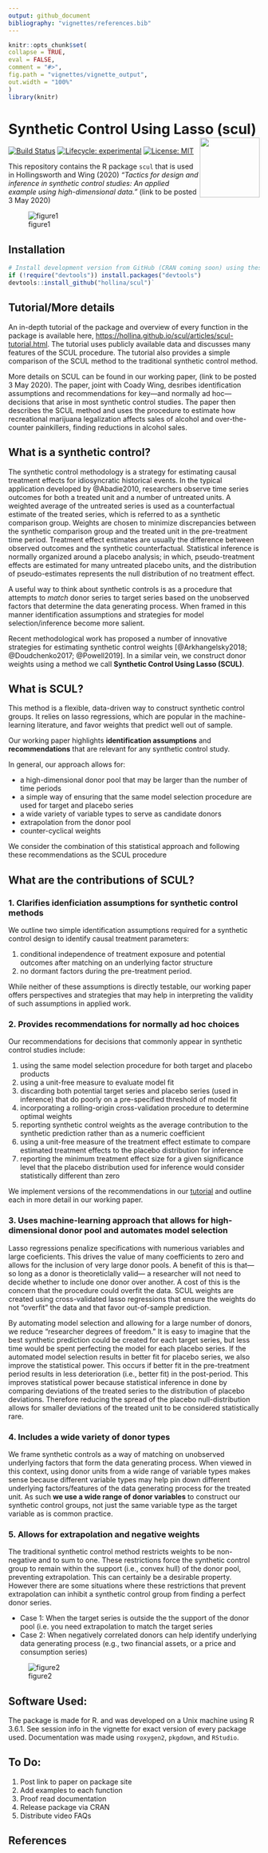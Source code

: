 ```yaml
---
output: github_document
bibliography: "vignettes/references.bib"
---
```

  
  <!-- README.md is generated from README.Rmd. Please edit that file -->
  
  ```r
knitr::opts_chunk$set(
  collapse = TRUE,
  eval = FALSE,
  comment = "#>",
  fig.path = "vignettes/vignette_output",
  out.width = "100%"
)
library(knitr)
```

# Synthetic Control Using Lasso (scul) <img src="man/figures/logo_large.png" align="right" alt="" width="120" />

<!-- badges: start -->

[![Build Status](https://travis-ci.com/hollina/scul.svg?branch=master)](https://travis-ci.com/hollina/scul)
[![Lifecycle: experimental](https://img.shields.io/badge/lifecycle-experimental-orange.svg)](https://www.tidyverse.org/lifecycle/#experimental)
[![License: MIT](https://img.shields.io/badge/License-MIT-yellow.svg)](https://opensource.org/licenses/MIT)
<!-- badges: end -->

This repository contains the R package `scul` that is used in Hollingsworth and Wing (2020) *"Tactics for design and inference in synthetic control studies: An applied example using high-dimensional data."* (link to be posted 3 May 2020)

![figure1](man/figures/ReadMeFigure.png)

## Installation

```r
# Install development version from GitHub (CRAN coming soon) using these two lines of code
if (!require("devtools")) install.packages("devtools")
devtools::install_github("hollina/scul")`
```

## Tutorial/More details
An in-depth tutorial of the package and overview of every function in the package is available here, <https://hollina.github.io/scul/articles/scul-tutorial.html>. The tutorial uses publicly available data and discusses many features of the SCUL procedure. The tutorial also provides a simple comparison of the SCUL method to the traditional synthetic control method. 

More details on SCUL can be found in our working paper, (link to be posted 3 May 2020).
The paper, joint with Coady Wing, desribes identification assumptions and recommendations for key---and normally ad hoc---decisions that arise in most synthetic control studies. 
The paper then describes the SCUL method and uses the procedure to estimate how recreational marijuana legalization affects sales of alcohol and over-the-counter painkillers, finding reductions in alcohol sales. 

## What is a synthetic control?

The synthetic control methodology is a strategy for estimating causal treatment effects for idiosyncratic historical events.
In the typical application developed by @Abadie2010, researchers observe time series outcomes for both a treated unit and a number of untreated units.
A weighted average of the untreated series is used as a counterfactual estimate of the treated series, which is referred to as a synthetic comparison group.
Weights are chosen to minimize discrepancies between the synthetic comparison group and the treated unit in the pre-treatment time period.
Treatment effect estimates are usually the difference between observed outcomes and the synthetic counterfactual.
Statistical inference is normally organized around a placebo analysis; in which, pseudo-treatment effects are estimated for many untreated placebo units, and the distribution of pseudo-estimates represents the null distribution of no treatment effect.

A useful way to think about synthetic controls is as a procedure that attempts to *match* donor series to target series based on the unobserved factors that determine the data generating process.
When framed in this manner identification assumptions and strategies for model selection/inference become more salient.

Recent methodological work has proposed a number of innovative strategies for estimating synthetic control weights [@Arkhangelsky2018; @Doudchenko2017; @Powell2019].
In a similar vein, we construct donor weights using a method we call **Synthetic Control Using Lasso (SCUL)**.

## What is SCUL?

This method is a flexible, data-driven way to construct synthetic control groups.
It relies on lasso regressions, which are popular in the machine-learning literature, and favor weights that predict well out of sample.

Our working paper highlights **identification assumptions** and **recommendations** that are relevant for any synthetic control study. 

In general, our approach allows for: 

  - a high-dimensional donor pool that may be larger than the number of time periods
  - a simple way of ensuring that the same model selection procedure are used for target and placebo series
  - a wide variety of variable types to serve as candidate donors 
  - extrapolation from the donor pool
  - counter-cyclical weights

We consider the combination of this statistical approach and following these recommendations as the SCUL procedure

## What are the contributions of SCUL? 

### 1. Clarifies idenficiation assumptions for synthetic control methods

We outline two simple identification assumptions required for a synthetic control design to identify causal treatment parameters: 

  1. conditional independence of treatment exposure and potential outcomes after matching on an underlying factor structure
  1. no dormant factors during the pre-treatment period. 
  
While neither of these assumptions is directly testable, our working paper offers perspectives and strategies that may help in interpreting the validity of such assumptions in applied work. 

### 2. Provides recommendations for normally ad hoc choices

Our recommendations for decisions that commonly appear in synthetic control studies include: 

  1. using the same model selection procedure for both target and placebo products
  1. using a unit-free measure to evaluate model fit
  1. discarding both potential target series and placebo series (used in inference) that do poorly on a pre-specified threshold of model fit
  1. incorporating a rolling-origin cross-validation procedure to determine optimal weights
  1. reporting synthetic control weights as the average contribution to the synthetic prediction rather than as a numeric coefficient
  1.  using a unit-free measure of the treatment effect estimate to compare estimated treatment effects to the placebo distribution for inference
  1. reporting the minimum treatment effect size for a given significance level that the placebo distribution used for inference would consider statistically different than zero


We implement versions of the recommendations in our [tutorial](https://hollina.github.io/scul/articles/scul-tutorial.html) and outline each in more detail in our working paper. 

### 3. Uses machine-learning approach that allows for high-dimensional donor pool and automates model selection

Lasso regressions penalize specifications with numerious variables and large coeficients. 
This drives the value of many coefficients to zero and  allows for the inclusion of very large donor pools.
A benefit of this is that---so long as a donor is theoreticlally valid--- a researcher will not need to decide whether to include one donor over another. 
A cost of this is the concern that the procedure could overfit the data. 
SCUL weights are created using cross-validated lasso regressions that ensure the weights do not "overfit" the data and that favor out-of-sample prediction.  

By automating model selection and allowing for a large number of donors, we reduce "researcher degrees of freedom." It is easy to imagine that the best synthetic prediction could be created for each target series, but less time would be spent perfecting the model for each placebo series. If the automated model selection results in better fit for placebo series, we also improve the statistical power. This occurs if better fit in the pre-treatment period results in less deterioration (i.e., better fit) in the post-period. This improves statistical power because statistical inference in done by comparing deviations of the treated series to the distribution of placebo deviations. Therefore reducing the spread of the placebo null-distribution allows for smaller deviations of the treated unit to be considered statistically rare.

### 4. Includes a wide variety of donor types

We frame synthetic controls as a way of matching on unobserved underlying factors that form the data generating process.
When viewed in this context, using donor units from a wide range of variable types makes sense because different variable types may help pin down different underlying factors/features of the data generating process for the treated unit.
As such **we use a wide range of donor variables** to construct our synthetic control groups, not just the same variable type as the target variable as is common practice.


### 5. Allows for extrapolation and negative weights

The traditional synthetic control method restricts weights to be non-negative and to sum to one.
These restrictions force the synthetic control group to remain within the support (i.e., convex hull) of the donor pool, preventing extrapolation.
This can certainly be a desirable property.
However there are some situations where these restrictions that prevent extrapolation can inhibit a synthetic control group from finding a perfect donor series.

  - Case 1: When the target series is outside the the support of the donor pool (i.e. you need extrapolation to match the target series
  - Case 2: When negatively correlated donors can help identify underlying data generating process (e.g., two financial assets, or a price and consumption series)
                                                                               
![figure2](man/figures/time_series_convex_hull.png)


                                                                      
## Software Used:
The package is made for R. and was developed on a Unix machine using R 3.6.1. See session info in the vignette for exact version of every package used. Documentation was made using `roxygen2`, `pkgdown`, and `RStudio`. 

## To Do:

1. Post link to paper on package site
1. Add examples to each function
1. Proof read documentation
1. Release package via CRAN
1. Distribute video FAQs

## References 
